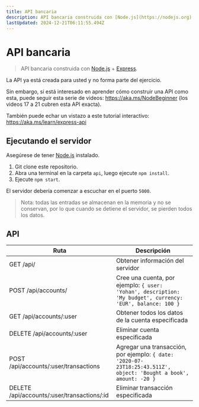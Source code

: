 ```yaml
---
title: API bancaria
description: API bancaria construida con [Node.js](https://nodejs.org) + [Express](https://expressjs.com/).
lastUpdated: 2024-12-21T06:11:55.494Z
---
```


# API bancaria

> API bancaria construida con [Node.js](https://nodejs.org) + [Express](https://expressjs.com/).

La API ya está creada para usted y no forma parte del ejercicio.

Sin embargo, si está interesado en aprender cómo construir una API como esta, puede seguir esta serie de videos: https://aka.ms/NodeBeginner (los videos 17 a 21 cubren esta API exacta).

También puede echar un vistazo a este tutorial interactivo: https://aka.ms/learn/express-api

## Ejecutando el servidor

Asegúrese de tener [Node.js](https://nodejs.org) instalado.

1. Git clone este repositorio.
2. Abra una terminal en la carpeta `api`, luego ejecute `npm install`.
3. Ejecute `npm start`.

El servidor debería comenzar a escuchar en el puerto `5000`.

> Nota: todas las entradas se almacenan en la memoria y no se conservan, por lo que cuando se detiene el servidor, se pierden todos los datos.

## API

Ruta                                         | Descripción
---------------------------------------------|------------------------------------
GET    /api/                                 | Obtener información del servidor
POST   /api/accounts/                        | Cree una cuenta, por ejemplo: `{ user: 'Yohan', description: 'My budget', currency: 'EUR', balance: 100 }`
GET    /api/accounts/:user                   | Obtener todos los datos de la cuenta especificada
DELETE /api/accounts/:user                   | Eliminar cuenta especificada
POST   /api/accounts/:user/transactions      | Agregar una transacción, por ejemplo: `{ date: '2020-07-23T18:25:43.511Z', object: 'Bought a book', amount: -20 }`
DELETE  /api/accounts/:user/transactions/:id | Eliminar transacción especificada

